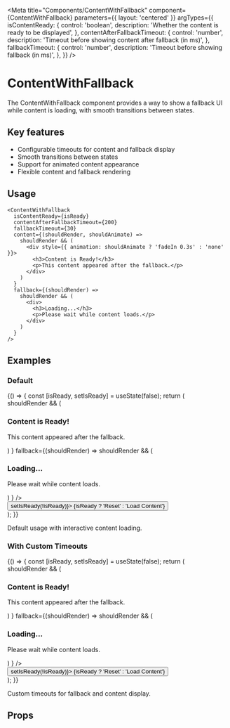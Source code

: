 
<Meta
  title="Components/ContentWithFallback"
  component={ContentWithFallback}
  parameters={{ layout: 'centered' }}
  argTypes={{
    isContentReady: {
      control: 'boolean',
      description: 'Whether the content is ready to be displayed',
    },
    contentAfterFallbackTimeout: {
      control: 'number',
      description: 'Timeout before showing content after fallback (in ms)',
    },
    fallbackTimeout: {
      control: 'number',
      description: 'Timeout before showing fallback (in ms)',
    },
  }}
/>

# ContentWithFallback

The ContentWithFallback component provides a way to show a fallback UI while content is loading, with smooth transitions between states.

## Key features

- Configurable timeouts for content and fallback display
- Smooth transitions between states
- Support for animated content appearance
- Flexible content and fallback rendering

## Usage

```tsx
<ContentWithFallback
  isContentReady={isReady}
  contentAfterFallbackTimeout={200}
  fallbackTimeout={30}
  content={(shouldRender, shouldAnimate) =>
    shouldRender && (
      <div style={{ animation: shouldAnimate ? 'fadeIn 0.3s' : 'none' }}>
        <h3>Content is Ready!</h3>
        <p>This content appeared after the fallback.</p>
      </div>
    )
  }
  fallback={(shouldRender) =>
    shouldRender && (
      <div>
        <h3>Loading...</h3>
        <p>Please wait while content loads.</p>
      </div>
    )
  }
/>
```

## Examples

### Default

<Story name="Default">
  {() => {
    const [isReady, setIsReady] = useState(false);
    return (
      <div
        style={{
          width: '300px',
          height: '200px',
          border: '1px solid #ccc',
          padding: '20px',
        }}
      >
        <ContentWithFallback
          isContentReady={isReady}
          contentAfterFallbackTimeout={200}
          fallbackTimeout={30}
          content={(shouldRender, shouldAnimate) =>
            shouldRender && (
              <div
                style={{ animation: shouldAnimate ? 'fadeIn 0.3s' : 'none' }}
              >
                <h3>Content is Ready!</h3>
                <p>This content appeared after the fallback.</p>
              </div>
            )
          }
          fallback={(shouldRender) =>
            shouldRender && (
              <div>
                <h3>Loading...</h3>
                <p>Please wait while content loads.</p>
              </div>
            )
          }
        />
        <div style={{ marginTop: '20px' }}>
          <Button onClick={() => setIsReady(!isReady)}>
            {isReady ? 'Reset' : 'Load Content'}
          </Button>
        </div>
      </div>
    );
  }}
</Story>

Default usage with interactive content loading.

### With Custom Timeouts

<Story name="WithCustomTimeouts">
  {() => {
    const [isReady, setIsReady] = useState(false);
    return (
      <div
        style={{
          width: '300px',
          height: '200px',
          border: '1px solid #ccc',
          padding: '20px',
        }}
      >
        <ContentWithFallback
          isContentReady={isReady}
          contentAfterFallbackTimeout={500}
          fallbackTimeout={100}
          content={(shouldRender, shouldAnimate) =>
            shouldRender && (
              <div
                style={{ animation: shouldAnimate ? 'fadeIn 0.3s' : 'none' }}
              >
                <h3>Content is Ready!</h3>
                <p>This content appeared after the fallback.</p>
              </div>
            )
          }
          fallback={(shouldRender) =>
            shouldRender && (
              <div>
                <h3>Loading...</h3>
                <p>Please wait while content loads.</p>
              </div>
            )
          }
        />
        <div style={{ marginTop: '20px' }}>
          <Button onClick={() => setIsReady(!isReady)}>
            {isReady ? 'Reset' : 'Load Content'}
          </Button>
        </div>
      </div>
    );
  }}
</Story>

Custom timeouts for fallback and content display.

## Props

<Controls />
